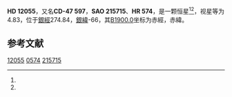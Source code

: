{{Starbox begin
| name = HD 12055
}}
{{Starbox observe
| epoch = [[J2000.0|J2000.0]]
| constell = {{星座名待查}}<ref name=SIMBAD>{{cite web
 | url=http://simbad.u-strasbg.fr/simbad/sim-id?Ident=HR+574
 | title =Pulsating variable Star
 | publisher=Centre de Données astronomiques de Strasbourg
 | work=SIMBAD
 | accessdate=2012-07-13}}</ref><ref name=DATA>{{cite web
 | url=http://vizier.u-strasbg.fr/viz-bin/VizieR-5?-out.add=.&-source=5050&-corr=PK=HR&-out.max=9999&HR=574
 | title=VizieR Detailed Page
 | accessdate=2012-07-13
 | archive-date=2016-03-05
 | archive-url=https://web.archive.org/web/20160305033118/http://vizier.u-strasbg.fr/viz-bin/VizieR-5?-out.add=.&-source=5050&-corr=PK=HR&-out.max=9999&HR=574
 | dead-url=no
 }}</ref>
| 星官 = 
| ra = {{RA|1|57|10}}<ref name=SIMBAD /><ref name=DATA />
| dec = {{DEC|-47|23|6}}<ref name=SIMBAD /><ref name=DATA />
| appmag_v = 4.83<ref name=SIMBAD /><ref name=DATA />
}}
{{Starbox character
| class = G8III<ref name=SIMBAD /><ref name=DATA />
| b-v = 0.88<ref name=SIMBAD /><ref name=DATA />
| u-b = 0.52<ref name=SIMBAD /><ref name=DATA />
| r-i = 0.45<ref name=SIMBAD /><ref name=DATA />
| variable = 
}}
{{Starbox astrometry
| radial_v = 0.52
| prop_mo_ra = 12
| parallax = 0.021
| p_error = 
}}
{{Starbox catalog
| names =CD-47 597，[[SAO星表|SAO]] 215715，[[HD星表|HD]] 12055，[[HR星表|HR]] 574}}
{{Starbox reference |Simbad=HR+574}}
{{Starbox end}}

'''HD 12055'''，又名'''CD-47 597'''，'''SAO 215715'''、'''HR 574'''，是一颗恒星<ref name=SIMBAD /><ref name=DATA />，视星等为4.83，位于[[銀道座標系|銀經]]274.84，[[銀道座標系|銀緯]]-66，其[[B1900.0|B1900.0]]坐标为赤經{{RA|1|53|12.2}}，赤緯{{DEC|-47|-66|25}}。

== 参考文献 ==
{{reflist}}

{{star-stub}}

[[Category:HD和HDE天體|12055]]
[[Category:HR天體|0574]]
[[Category:SAO天體|215715]]